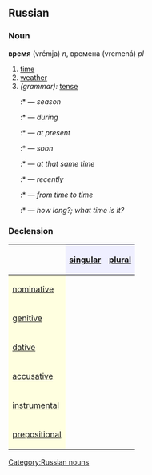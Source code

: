 ==Russian==
[[Category:Russian nouns]]
===Noun===
'''время''' (vrémja) ''n'', времена (vremená) ''pl''

#[[time]]
#[[weather]]
#''(grammar):'' [[tense]]
#:*{{RUchar|вре́мя [[год|го́да]]}} — ''season''
#:*{{RUchar|[[в#Russian|во]] вре́мя}} — ''during''
#:*{{RUchar|[[в#Russian|в]] [[настоящий|настоя́щее]] вре́мя}} — ''at present''
#:*{{RUchar|[[в#Russian|в]] [[скорый|ско́ром]] вре́мени}} — ''soon''
#:*{{RUchar|[[в#Russian|в]] [[тот|то]] [[же]] вре́мя}} — ''at that same time''
#:*{{RUchar|[[за]] [[последний|после́днее]] вре́мя}} — ''recently''
#:*{{RUchar|[[от]] вре́мени [[до]] вре́мени}} — ''from time to time''
#:*{{RUchar|[[сколько|ско́лько]] вре́мени?}} — ''how long?; what time is it?''

===Declension===
{| border="1" cellpadding="4" cellspacing="0"
!
! style="background-color: #EFEFFF" align="center"|[[singular]]
! style="background-color: #EFEFFF" align="center"|[[plural]]
|-
! style="background-color: #FFFFE0" align="left"|[[nominative case|nominative]]
| align="center"|{{RUchar|вре́мя}}
| align="center"|{{RUchar|времена́}}
|-
! style="background-color: #FFFFE0" align="left"|[[genitive case|genitive]]
| align="center"|{{RUchar|вре́мени}}
| align="center"|{{RUchar|времён}}
|-
! style="background-color: #FFFFE0" align="left"|[[dative case|dative]]
| align="center"|{{RUchar|вре́мени}}
| align="center"|{{RUchar|времена́м}}
|-
! style="background-color: #FFFFE0" align="left"|[[accusative case|accusative]]
| align="center"|{{RUchar|вре́мя}}
| align="center"|{{RUchar|времена́}}
|-
! style="background-color: #FFFFE0" align="left"|[[instrumental case|instrumental]]
| align="center"|{{RUchar|вре́менем}}
| align="center"|{{RUchar|времена́ми}}
|-
! style="background-color: #FFFFE0" align="left"|[[prepositional case|prepositional]]
| align="center"|{{RUchar|о вре́мени}}
| align="center"|{{RUchar|о времена́х}}
|}